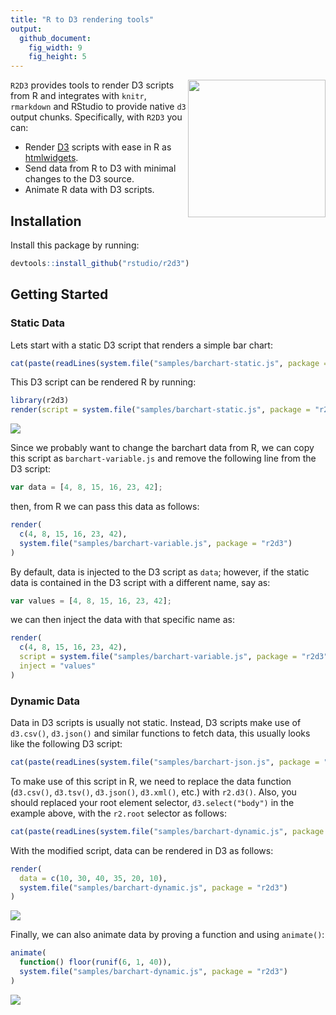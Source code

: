 ```yaml
---
title: "R to D3 rendering tools"
output:
  github_document:
    fig_width: 9
    fig_height: 5
---
```


<img src="tools/README/r2d3-hex.svg" width=220 align="right"/>

`R2D3` provides tools to render D3 scripts from R and integrates with `knitr`, `rmarkdown` and RStudio to provide native `d3` output chunks. Specifically, with `R2D3` you can:

- Render [D3](https://d3js.org/) scripts with ease in R as [htmlwidgets](https://www.htmlwidgets.org/).
- Send data from R to D3 with minimal changes to the D3 source.
- Animate R data with D3 scripts.

## Installation

Install this package by running:

```r
devtools::install_github("rstudio/r2d3")
```

## Getting Started

### Static Data

Lets start with a static D3 script that renders a simple bar chart:

```r
cat(paste(readLines(system.file("samples/barchart-static.js", package = "r2d3")), collapse = "\n"))
```

This D3 script can be rendered R by running:

```r
library(r2d3)
render(script = system.file("samples/barchart-static.js", package = "r2d3"))
```
![](tools/README/r2d3-static.png)

Since we probably want to change the barchart data from R, we can copy this script as `barchart-variable.js` and remove the following line from the D3 script:

```js
var data = [4, 8, 15, 16, 23, 42];
```

then, from R we can pass this data as follows:

```r
render(
  c(4, 8, 15, 16, 23, 42),
  system.file("samples/barchart-variable.js", package = "r2d3")
)
```

By default, data is injected to the D3 script as `data`; however, if the static data is contained in the D3 script with a different name, say as:

```js
var values = [4, 8, 15, 16, 23, 42];
```

we can then inject the data with that specific name as:

```r
render(
  c(4, 8, 15, 16, 23, 42),
  script = system.file("samples/barchart-variable.js", package = "r2d3"),
  inject = "values"
)
```

### Dynamic Data

Data in D3 scripts is usually not static. Instead, D3 scripts make use of `d3.csv()`, `d3.json()` and similar functions to fetch data, this usually looks like the following D3 script:

```r
cat(paste(readLines(system.file("samples/barchart-json.js", package = "r2d3")), collapse = "\n"))
```

To make use of this script in R, we need to replace the data function (`d3.csv()`, `d3.tsv()`, `d3.json()`, `d3.xml()`, etc.) with `r2.d3()`. Also, you should replaced your root element selector, `d3.select("body")` in the example above, with the `r2.root` selector as follows:

```r
cat(paste(readLines(system.file("samples/barchart-dynamic.js", package = "r2d3")), collapse = "\n"))
```

With the modified script, data can be rendered in D3 as follows:

```r
render(
  data = c(10, 30, 40, 35, 20, 10),
  system.file("samples/barchart-dynamic.js", package = "r2d3")
)
```
![](tools/README/r2d3-variable.png)

Finally, we can also animate data by proving a function and using `animate()`:

```r
animate(
  function() floor(runif(6, 1, 40)),
  system.file("samples/barchart-dynamic.js", package = "r2d3")
)
```
![](tools/README/r2d3-animate.gif)

